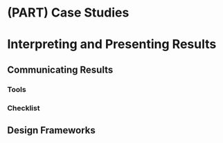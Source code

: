# (PART) Case Studies {-} 
# Interpreting and Presenting Results {#presentation}

## Communicating Results

### Tools

### Checklist

## Design Frameworks
